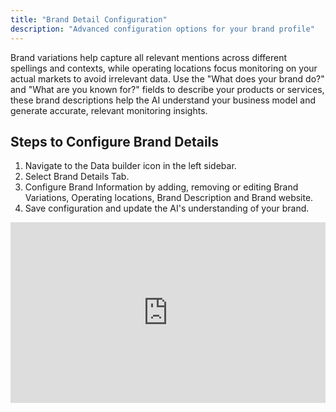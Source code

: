 ```yaml
---
title: "Brand Detail Configuration"
description: "Advanced configuration options for your brand profile"
---
```


Brand variations help capture all relevant mentions across different spellings and contexts, while operating locations focus monitoring on your actual markets to avoid irrelevant data. Use the "What does your brand do?" and "What are you known for?" fields to describe your products or services, these brand descriptions help the AI understand your business model and generate accurate, relevant monitoring insights.

## Steps to Configure Brand Details

1. Navigate to the Data builder icon in the left sidebar.
2. Select Brand Details Tab.
3. Configure Brand Information by adding, removing or editing Brand Variations, Operating locations, Brand Description and Brand website.
4. Save configuration and update the AI's understanding of your brand.

<div style="position: relative; padding-bottom: calc(49.21875% + 41px); height: 0; width: 100%;">
  <iframe 
    src="https://demo.arcade.software/N0yno7J9ZJMuiklSV3ig?embed&embed_mobile=tab&embed_desktop=inline&show_copy_link=true" 
    title="Edit Brand Details and Add Brand Variations" 
    frameborder="0" 
    loading="lazy" 
    webkitallowfullscreen 
    mozallowfullscreen 
    allowfullscreen 
    allow="clipboard-write" 
    style="position: absolute; top: 0; left: 0; width: 100%; height: 100%; color-scheme: light;"
  />
</div>

<Card
  title="Next: Competitor Configuration"
  icon="arrow-right"
  href="/competitor-configuration"
>
  Learn how to set up competitor tracking
</Card>
